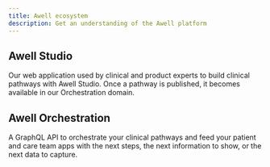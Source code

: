 ```yaml
---
title: Awell ecosystem
description: Get an understanding of the Awell platform
---
```


## Awell Studio

Our web application used by clinical and product experts to build clinical pathways with Awell Studio. Once a pathway is published, it becomes available in our Orchestration domain.

## Awell Orchestration

A GraphQL API to orchestrate your clinical pathways and feed your patient and care team apps with the next steps, the next information to show, or the next data to capture.
